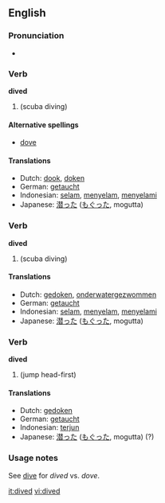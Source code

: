 ==English==

===Pronunciation===
* {{IPA|/'daɪft/}}

===Verb===
'''dived'''

# {{simple past of|dive}} (scuba diving)

====Alternative spellings====
* {{US}} [[dove]]

====Translations====
* Dutch: [[dook]], [[doken]]
* German: [[getaucht]]
* Indonesian: [[selam]], [[selam|menyelam]], [[selam|menyelami]]
* Japanese: [[潜った]] ([[もぐった]], mogutta)

===Verb===
'''dived'''

# {{past participle of|dive}} (scuba diving)

====Translations====
* Dutch: [[gedoken]], [[onderwatergezwommen]]
* German: [[getaucht]]
* Indonesian: [[selam]], [[selam|menyelam]], [[selam|menyelami]]
* Japanese: [[潜った]] ([[もぐった]], mogutta)

===Verb===
'''dived'''

# {{past participle of|dive}} (jump head-first)

====Translations====
* Dutch: [[gedoken]]
* German: [[getaucht]]
* Indonesian: [[terjun]]
* Japanese: [[潜った]] ([[もぐった]], mogutta) (?)

===Usage notes===
See [[dive]] for ''dived'' vs. ''dove''.

[[it:dived]]
[[vi:dived]]